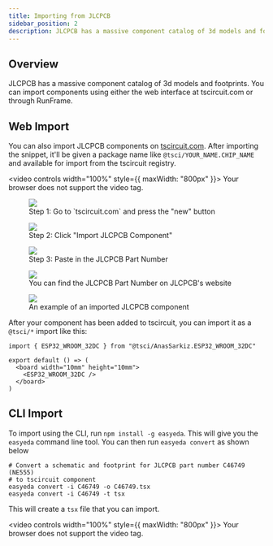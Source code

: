 ```yaml
---
title: Importing from JLCPCB
sidebar_position: 2
description: JLCPCB has a massive component catalog of 3d models and footprints.
---
```


## Overview

JLCPCB has a massive component catalog of 3d models and footprints. You can import components using either the web interface at tscircuit.com or through RunFrame.

## Web Import

You can also import JLCPCB components on [tscircuit.com](https://tscircuit.com). After
importing the snippet, it'll be given a package name like `@tsci/YOUR_NAME.CHIP_NAME`
and available for import from the tscircuit registry.


<video controls width="100%" style={{ maxWidth: "800px" }}>
  <source src={video} type="video/webm" />
  Your browser does not support the video tag.
</video>

<figure>
  <img src="/img/tscircuit-new-import-part.png" />
  <figcaption>
    Step 1: Go to `tscircuit.com` and press the "new" button
  </figcaption>
</figure>

<figure>
  <img src="/img/tscircuit-import-jlcpcb-button.png" />
  <figcaption>Step 2: Click "Import JLCPCB Component"</figcaption>
</figure>

<figure>
  <img src="/img/tscircuit-jlcpcb-dialog.png" />
  <figcaption>Step 3: Paste in the JLCPCB Part Number</figcaption>
</figure>

<figure>
  <img src="/img/jlcpcb-part-number.png" />
  <figcaption>
    You can find the JLCPCB Part Number on JLCPCB's website
  </figcaption>
</figure>

<figure>
  <img src="/img/example-imported-jlcpcb-component.png" />
  <figcaption>An example of an imported JLCPCB component</figcaption>
</figure>

After your component has been added to tscircuit, you can import it as a
`@tsci/*` import like this:

```tsx
import { ESP32_WROOM_32DC } from "@tsci/AnasSarkiz.ESP32_WROOM_32DC"

export default () => (
  <board width="10mm" height="10mm">
    <ESP32_WROOM_32DC />
  </board>
)
```

## CLI Import

To import using the CLI, run `npm install -g easyeda`. This will give you the
`easyeda` command line tool. You can then run `easyeda convert` as shown below

```
# Convert a schematic and footprint for JLCPCB part number C46749 (NE555)
# to tscircuit component
easyeda convert -i C46749 -o C46749.tsx
easyeda convert -i C46749 -t tsx
```

This will create a `tsx` file that you can import.



<video controls width="100%" style={{ maxWidth: "800px" }}>
  <source src={video1} type="video/webm" />
  Your browser does not support the video tag.
</video>